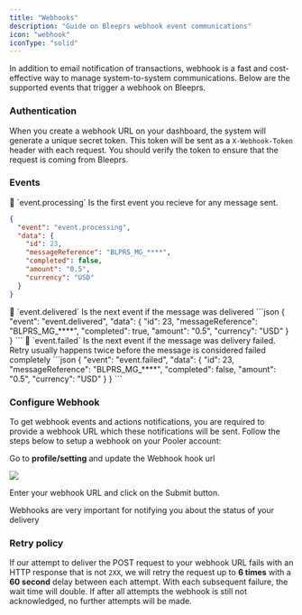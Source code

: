 ```yaml
---
title: "Webhooks"
description: "Guide on Bleeprs webhook event communications"
icon: "webhook"
iconType: "solid"
---
```


In addition to email notification of transactions, webhook is a fast and cost-effective way to manage system-to-system communications. Below are the supported events that trigger a webhook on Bleeprs.

### Authentication

When you create a webhook URL on your dashboard, the system will generate a unique secret token. This token will be sent as a `X-Webhook-Token` header with each request. You should verify the token to ensure that the request is coming from Bleeprs.

### Events

<Tabs>
  <Tab title="Processing">
    📣 `event.processing` Is the first event you recieve for any message sent.

```json
{
  "event": "event.processing",
  "data": {
    "id": 23,
    "messageReference": "BLPRS_MG_****",
    "completed": false,
    "amount": "0.5",
    "currency": "USD"
  }
}
```

  </Tab>
  <Tab title="Delivered">
    📣 `event.delivered` Is the next event if the message was delivered
```json
{
  "event": "event.delivered",
  "data": {
    "id": 23,
    "messageReference": "BLPRS_MG_****",
    "completed": true,
    "amount": "0.5",
    "currency": "USD"
  }
}
```
  </Tab>
  <Tab title="Failed">
    📵 `event.failed` Is the next event if the message was delivery failed.
    Retry usually happens twice before the message is considered failed
    completely
 ```json
{
  "event": "event.failed",
  "data": {
    "id": 23,
    "messageReference": "BLPRS_MG_****",
    "completed": false,
    "amount": "0.5",
    "currency": "USD"
  }
}
```
  </Tab>
</Tabs>

### Configure Webhook

To get webhook events and actions notifications, you are required to provide a webhook URL which these notifications will be sent. Follow the steps below to setup a webhook on your Pooler account:

Go to **profile/setting** and update the Webhook hook url

<Frame>
  <img src="/images/webhook.png" />
</Frame>

Enter your webhook URL and click on the Submit button.

<Info>
  Webhooks are very important for notifying you about the status of your
  delivery
</Info>

### Retry policy

If our attempt to deliver the POST request to your webhook URL fails with an HTTP response that is not `2XX`, we will retry the request up to **6 times** with a **60 second** delay between each attempt. With each subsequent failure, the wait time will double. If after all attempts the webhook is still not acknowledged, no further attempts will be made.
